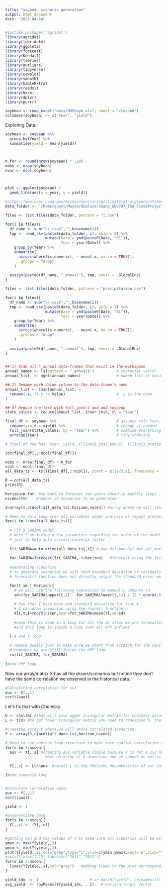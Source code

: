 ```yaml
---
title: "soybean scenario generation"
output: html_document
date: "2025-04-24"
---
```



```r
#install.packages('agridat') 
library(agridat)
library(lubridate)
library(ggplot2)
library(forecast)  
library(Kendall)
library(tseries)
library(outliers)
library(tidyverse)
library(cowplot)
library(smooth)
library(kableExtra)
library(readxl)
library(here)
library(dplyr)
library(purrr)
```


```r
soybean <- read_excel("data/HUSSoyb.xls", sheet = 'cleaned')
colnames(soybean) <- c("Year", "yield")


```



Exploring Data
```r

soybean <- soybean %>% 
  group_by(Year) %>% 
  summarise(yield = mean(yield))



n_for <- round(nrow(soybean) * .10)
nobs <- nrow(soybean)
nvar <- ncol(soybean)



plot <- ggplot(soybean) + 
  geom_line(aes(x = year, y = yield))

#https://www.ncei.noaa.gov/access/monitoring/climate-at-a-glance/statewide/time-series/11/pdsi/1/0/1975-2023
data_folder <- "/home/guest/MaynardSalazarShang_ENV797_TSA_FinalProject/data/"

files <- list.files(data_folder, pattern = "i.csv")

for(i in files){
  df_name <- sub("\\.csv$","",basename(i))
  tmp <- read_csv(paste0(data_folder, i), skip = 2) %>% 
                  mutate(Date = ymd(paste0(Date, "01")),
                         Year = year(Date)) %>% 
    group_by(Year) %>% 
    summarise(
      across(where(is.numeric), ~ mean(.x, na.rm = TRUE)),
      .groups = "drop"
    )
  
  assign(paste0(df_name, "_annual"), tmp, envir = .GlobalEnv)
}

files <- list.files(data_folder, pattern = "precipitation.csv")

for(i in files){
  df_name <- sub("\\.csv$","",basename(i))
  tmp <- read_csv(paste0(data_folder, i), skip = 3) %>% 
                  mutate(Date = ymd(paste0(Date, "01")),
                         Year = year(Date)) %>% 
    group_by(Year) %>% 
    summarise(
      across(where(is.numeric), ~ mean(.x, na.rm = TRUE)),
      .groups = "drop"
    )
  
  assign(paste0(df_name, "_annual"), tmp, envir = .GlobalEnv)
}



```

```r


## 1) Grab all *_annual data-frames that exist in the workspace
annual_names <- ls(pattern = "_annual$")          # character vector
annual_list  <- mget(annual_names)                # named list of data-frames

## 2) Rename each Value column to the data-frame’s name
annual_list <- imap(annual_list, ~
  rename(.x, !!.y := Value)                       # .y is the name
)

## 3) Reduce the list with full_join() and add soybean
state_values <- reduce(annual_list, inner_join, by = "Year")

final_df <- soybean %>%                           # assumes cols Year, yield
  rename(yield = yield) %>%                       # change if needed
  full_join(state_values, by = "Year") %>%        # combine everything
  arrange(Year)                                   # tidy ordering

# final_df now has: Year, yield, illinois_pdsi_annual, illinois_precipitation_annual, ...


```


```r
cor(final_df[,2:ncol(final_df)])
```


```r

nobs <- nrow(final_df) - n_for
ncol <- ncol(final_df)
all_data_ts <- ts((final_df[,2:ncol]), start = c(1975,1), frequency = 1)
```


```r
R = cor(all_data_ts)
print(R)
```

```r
horizon=n_for  #we want to forecast two years ahead in monthly steps
nscen=1000    #number of scenarios to be generated 

X=array(0,c(ncol(all_data_ts),horizon,nscen)) #array where we will store the independently generated scenarios 


```



```r

# Need to do a loop over all variables under analysis or repeat process 3 times
for(i in 1:ncol(all_data_ts)){  
  
  # Fit a SARIMA model
  # Note I am fixing a few parameters regarding the order of the model 
  # just to help auto.arima() converge faster
  
  fit_SARIMA=auto.arima(all_data_ts[,i]) #,max.d=1,max.D=1,max.p=1,max.P=1,max.Q=1) 
  
  for_SARIMA=forecast(fit_SARIMA, h=horizon)   #forecast using the fitted SARIMA
  
  #Generating scenarios
  # to generate scenarios we will need standard deviation of residuals
  # forecast() function does not directly output the standard error we will need to calculate it

  for(t in 1:horizon){
    # we will use the following expression to manually compute sd
    sd=(for_SARIMA$upper[t,1] - for_SARIMA$lower[t,1]) / (2 * qnorm(.5 + for_SARIMA$level[1] / 200))
    
    # Now that I have mean and standard deviation for time t
    # I can draw scenarios using the rnorm() function
    X[i,t,]=rnorm(nscen,mean=for_SARIMA$mean[t],sd=sd)  
    
    #note this is done in a loop for all the 24 steps we are forecasting 
    #and this loop is inside a loop over all HPP inflows
    
  } # end t loop

  # remove models just to make sure we start from scratch for the next HPP
  # remember we are still inside the HPP loop
  rm(fit_SARIMA, for_SARIMA) 
                            
}#end HPP loop

```

Now our array/matrix X has all the draws/scenarios but notice they don't have the same correlation we observed in the historical data.
```r
#Calculating correlation for s=1
aux <- X[,,1]
cor(t(aux))
```


Let's fix that with Cholesky.

```r
U <- chol(R) #that will give upper triangular matrix for Cholesky decomposition
L <- t(U) #to get lower triangular matrix you need to transpose U, that is what the t() function is doing here

#Creating array Y where we will store correlated scenarios
Y <- array(0,c(ncol(all_data_ts),horizon,nscen)) 

# Need to use another loop structure to make sure spatial correlation among HPP is present in all scenarios
for(s in 1:nscen){ 
  aux <- X[,,s] #creating aux variable simple because X is not a 2x2 matrix, 
                  #but an array of 3 dimension and we cannot do matrix multiplication with arrays
  
  Y[,,s] <- L%*%aux  #recall L is the Cholesky decomposition of our correlation matrix R computed from with historical data

}#end scenario loop


#Calculate correlation again
aux <- Y[,,1]
cor(t(aux))
```

```r

yield <- 1

#exponentiate back
for(s in 1:nscen){
  Y[,,s] <- (Y[,,s])
}

#getting min and max values of Y to make sure all scenarios will be within the plot limits 
ymax <- max(Y[yield,,])
ymin <- min(Y[yield,,])
plot(Y[yield,,1],col="gray",type="l",ylim=c(ymin,ymax),xaxt='n',xlab="") #plotting first scenario
#axis(1,at=c(1,13),labels=c("2011","2012"))
for(s in 2:nscen){
  lines(Y[yield,,s],col="gray")   #adding lines to the plot corresponding to all scenarios
} 
```


```r
yield_idx  <- 1                       # or match("yield", colnames(all_data_ts))
avg_yield  <- rowMeans(Y[yield_idx, , ])   # horizon-length vector

```




